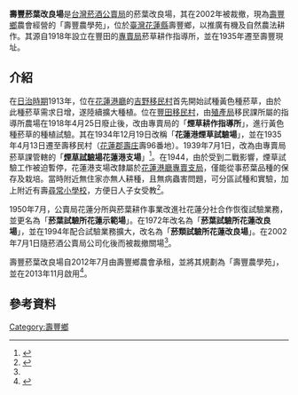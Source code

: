 {{coord|23.876377|N|121.515547|E|scale:10000|display=title}}
'''壽豐菸葉改良場'''是[[台灣菸酒公賣局|台灣菸酒公賣局]]的菸葉改良場，其在2002年被裁撤，現為[[壽豐鄉|壽豐鄉]]農會經營的「壽豐農學苑」，位於[[臺灣|臺灣]][[花蓮縣|花蓮縣]]壽豐鄉，以推廣有機及自然農法耕作。其源自1918年設立在豐田的[[專賣局|專賣局]]菸草耕作指導所，並在1935年遷至壽豐現址。

== 介紹 ==
在[[台灣日治時期|日治時期]]1913年，位在[[花蓮港廳|花蓮港廳]]的[[吉野移民村|吉野移民村]]首先開始試種黃色種菸草，由於此種菸草需求日增，遂陸續擴大種植。位在[[豐田移民村|豐田移民村]]，由[[臺灣總督府殖產局|殖產局]]移民課所屬的指導所農場在1918年4月25日廢止後，改由專賣局的「'''煙草耕作指導所'''」，進行黃色種菸草的種植試驗。其在1934年12月19日改稱「'''花蓮港煙草試驗場'''」，並在1935年4月13日遷至壽移民村（[[花蓮郡|花蓮郡]][[壽庄|壽庄]]壽96番地）。1939年7月1日，改為由專賣局菸草課管轄的「'''[[臺中軟體園區|煙草試驗場]]花蓮港支場'''」<ref>{{Cite web|title=昭和十八年一月事業概況書 煙草試驗場|url=https://onlinearchives.th.gov.tw/index.php?act=Display/image/468306wnIzGyQ#5lI0|author=臺灣總督府專賣局|date=1943|publisher=國史館臺灣文獻館}}</ref>。在1944，由於受到二戰影響，煙草試驗工作被迫暫停，花蓮港支場改隸屬於[[花蓮文化創意產業園區|花蓮港廳專賣支局]]，僅能從事菸葉品種的保存及栽培。當時附近無住家亦無人耕種，且無病蟲害問題，可分區試種和實驗，加上附近有壽[[尋常小學校|尋常小學校]]，方便日人子女受教<ref name=":0">{{Cite book|title=1913至2000年花蓮菸草產業之研究|last=李|first=美惠|publisher=國立臺灣師範大學歷史學系|year=2010|url=http://rportal.lib.ntnu.edu.tw/bitstream/20.500.12235/95262/1/n059322100501.pdf}}</ref>。

1950年7月，公賣局花蓮分所與菸葉耕作事業改進社花蓮分社合作恢復試驗業務，並更名為「'''菸葉試驗所花蓮示範場'''」。在1972年改名為「'''菸葉試驗所花蓮改良場'''」，並在1994年配合試驗業務擴大，改名為「'''菸類試驗所花蓮改良場'''」。在2002年7月1日隨菸酒公賣局公司化後而被裁撤關場<ref name=":0" />。

壽豐菸葉改良場自2012年7月由壽豐鄉農會承租，並將其規劃為「壽豐農學苑」，並在2013年11月啟用<ref>{{Cite web|title=活化閒置公共空間，壽豐鄉舊菸葉改良場解除列管|url=https://038.news/2014/09/26/%E6%B4%BB%E5%8C%96%E9%96%92%E7%BD%AE%E5%85%AC%E5%85%B1%E7%A9%BA%E9%96%93%EF%BC%8C%E5%A3%BD%E8%B1%90%E9%84%89%E8%88%8A%E8%8F%B8%E8%91%89%E6%94%B9%E8%89%AF%E5%A0%B4%E8%A7%A3%E9%99%A4%E5%88%97%E7%AE%A1/|date=2014-09-26|publisher=花蓮新聞雲}}</ref>。

== 參考資料 ==
<references />
{{臺灣總督府專賣局}}
[[Category:壽豐鄉|Category:壽豐鄉]]